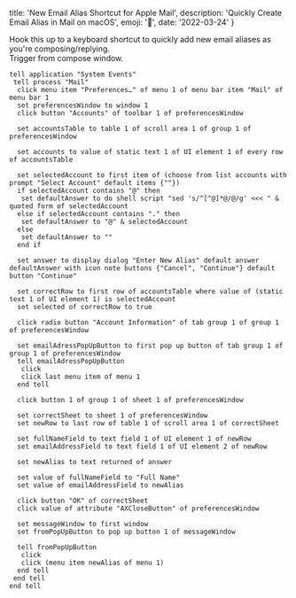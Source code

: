   title: 'New Email Alias Shortcut for Apple Mail',
  description: 'Quickly Create Email Alias in Mail on macOS',
  emoji: '🍏',
  date: '2022-03-24'
}

Hook this up to a keyboard shortcut to quickly add new email aliases as you're composing/replying.  
Trigger from compose window.

```applescript
tell application "System Events"
 tell process "Mail"
  click menu item "Preferences…" of menu 1 of menu bar item "Mail" of menu bar 1
  set preferencesWindow to window 1
  click button "Accounts" of toolbar 1 of preferencesWindow
  
  set accountsTable to table 1 of scroll area 1 of group 1 of preferencesWindow
  
  set accounts to value of static text 1 of UI element 1 of every row of accountsTable
  
  set selectedAccount to first item of (choose from list accounts with prompt "Select Account" default items {""})
  if selectedAccount contains "@" then
   set defaultAnswer to do shell script "sed 's/^[^@]*@/@/g' <<< " & quoted form of selectedAccount
  else if selectedAccount contains "." then
   set defaultAnswer to "@" & selectedAccount
  else
   set defaultAnswer to ""
  end if
  
  set answer to display dialog "Enter New Alias" default answer defaultAnswer with icon note buttons {"Cancel", "Continue"} default button "Continue"
  
  set correctRow to first row of accountsTable where value of (static text 1 of UI element 1) is selectedAccount
  set selected of correctRow to true
  
  click radio button "Account Information" of tab group 1 of group 1 of preferencesWindow
  
  set emailAdressPopUpButton to first pop up button of tab group 1 of group 1 of preferencesWindow
  tell emailAdressPopUpButton
   click
   click last menu item of menu 1
  end tell
  
  click button 1 of group 1 of sheet 1 of preferencesWindow
  
  set correctSheet to sheet 1 of preferencesWindow
  set newRow to last row of table 1 of scroll area 1 of correctSheet
  
  set fullNameField to text field 1 of UI element 1 of newRow
  set emailAddressField to text field 1 of UI element 2 of newRow
  
  set newAlias to text returned of answer
  
  set value of fullNameField to "Full Name"
  set value of emailAddressField to newAlias
  
  click button "OK" of correctSheet
  click value of attribute "AXCloseButton" of preferencesWindow
  
  set messageWindow to first window
  set fromPopUpButton to pop up button 1 of messageWindow
  
  tell fromPopUpButton
   click
   click (menu item newAlias of menu 1)
  end tell
 end tell
end tell
```
